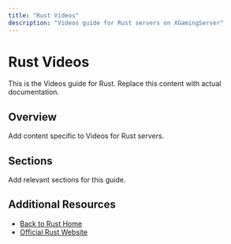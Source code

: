 ```yaml
---
title: "Rust Videos"
description: "Videos guide for Rust servers on XGamingServer"
---
```


# Rust Videos

This is the Videos guide for Rust. Replace this content with actual documentation.

## Overview

Add content specific to Videos for Rust servers.

## Sections

Add relevant sections for this guide.

## Additional Resources

- [Back to Rust Home](./index)
- [Official Rust Website](https://example.com)
